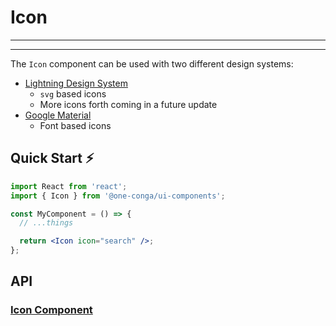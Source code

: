 

<Meta title="Components/Icon/README" component={Icon} />

# Icon

---

<Story id="components-icon--default" />

---

The `Icon` component can be used with two different design systems:

- [Lightning Design System](https://www.lightningdesignsystem.com/icons/)
  - `svg` based icons
  - More icons forth coming in a future update
- [Google Material](https://material.io/resources/icons/?style=baseline)
  - Font based icons

## Quick Start ⚡️

```jsx
import React from 'react';
import { Icon } from '@one-conga/ui-components';

const MyComponent = () => {
  // ...things

  return <Icon icon="search" />;
};
```

## API

### [Icon Component](https://github.com/getconga/ai-analyze/blob/develop/Apps/ui-components/src/components/Form/Icon/Icon.tsx)

<Props of={Icon} />
